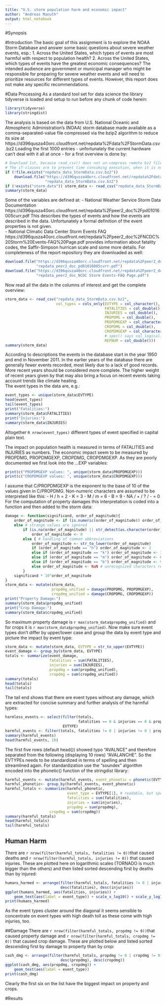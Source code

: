 ```yaml
---
title: "U.S. storm population harm and economic impact"
author: "Andreas Manuth"
output: html_notebook
---
```

#Synopsis


#Introduction
The basic goal of this assignment is to explore the NOAA Storm Database and answer some basic questions about severe weather events, esp.:
1. Across the United States, which types of events  are most harmful with respect to population health?
2. Across the United States, which types of events have the greatest economic consequences?
The intended audience are government or municipal manager who might be responsible for preparing for severe weather events and will need to prioritize resources for different types of events. However, this report does not make any specific recommendations.

#Data Processing
As a standard tool set for data science the library tidyverse is loaded and setup to run before any chunk of code herein:
```r
library(tidyverse)
library(stringdist)
```

The analysis is based on the data from U.S. National Oceanic and Atmospheric Administration's (NOAA) storm database made available as a comma-separated-value file compressed via the bzip2 algorithm to reduce its size at https://d396qusza40orc.cloudfront.net/repdata%2Fdata%2FStormData.csv.bz2
Loading the first 1000 entries - unfortunately the current hardware can't deal with it all at once - for a first overview is done by:
```r
# Download 1st, because read_csv() does not un-compress remote bz2 files.
# The if-clauses are to prevent time consuming execution, when it is not needed.
if (!file.exists("repdata_data_StormData.csv.bz2"))
    download.file("https://d396qusza40orc.cloudfront.net/repdata%2Fdata%2FStormData.csv.bz2", 
                  "repdata_data_StormData.csv.bz2") 
if (!exists("storm_data")) storm_data <- read_csv("repdata_data_StormData.csv.bz2", n_max = 1000)
summary(storm_data)
```
Some of the variables are defined at:
- National Weather Service Storm Data Documentation https://d396qusza40orc.cloudfront.net/repdata%2Fpeer2_doc%2Fpd01016005curr.pdf
This describes the types of events and how the events are described in the data. Unfortunately a formal definition of the event properties is not given.  
- National Climatic Data Center Storm Events FAQ https://d396qusza40orc.cloudfront.net/repdata%2Fpeer2_doc%2FNCDC%20Storm%20Events-FAQ%20Page.pdf provides  information about fatality codes, the Saffir-Simpson hurrican scale and some more details.
For completeness of the report repository they are downloaded as well:
```r
download.file("https://d396qusza40orc.cloudfront.net/repdata%2Fpeer2_doc%2Fpd01016005curr.pdf", 
              "repdata_peer2_doc_pd01016005curr.pdf")
download.file("https://d396qusza40orc.cloudfront.net/repdata%2Fpeer2_doc%2FNCDC%20Storm%20Events-FAQ%20Page.pdf", 
              "repdata_peer2_doc_NCDC Storm Events-FAQ Page.pdf")
```
Now read all the data in the columns of interest and get the complete overview:
```r
storm_data <- read_csv("repdata_data_StormData.csv.bz2", 
                       col_types = cols_only(EVTYPE = col_character(), 
                                             FATALITIES = col_double(),
                                             INJURIES = col_double(),
                                             PROPDMG = col_double(),
                                             PROPDMGEXP = col_character(),
                                             CROPDMG = col_double(),
                                             CROPDMGEXP = col_character(), 
                                             # spec() says col_logical, but there are "k" etc.
                                             REFNUM = col_double()))
summary(storm_data)
```

According to descriptions the events in the database start in the year 1950 and end in November 2011. In the earlier years of the database there are generally fewer events recorded, most likely due to a lack of good records. More recent years should be considered more complete. The higher weight of recent years given by that may also bring a focus on recent events taking account trends like climate heating.    
The event types in the data are, e.g.:
```r
event_types <- unique(storm_data$EVTYPE)
head(event_types)
tail(event_types)
print("Fatalities:")
summary(storm_data$FATALITIES)
print("Injuries:")
summary(storm_data$INJURIES)
```
Altogether ```R nrow(event_types)``` different types of event specified in capital plain text.  

The impact on population health is measured in terms of FATALITIES and INJURIES as numbers. The economic impact seem to be measured by PROPDMG, PROPDMGEXP, CROPDMG, CROPDMGEXP. As they are poorly documented we first look into the ...EXP variables:
```r
print(c("PROPDMGEXP values: ", unique(storm_data$PROPDMGEXP)))
print(c("CROPDMGEXP values: ", unique(storm_data$CROPDMGEXP)))
```
I assume that C/PROPDMGEXP is the exponent to the base of 10 of the values given in C/PROPDMG. Non-numeric characters are assumed to be interpreted like this:
- H / h = 2
- K = 3
- M / m = 6
- B = 9
- NA / + / ? / - = 0  
For the computation of property damages this interpretation is coded into a function and then added to the storm data:
```r
damage <- function(significand, order_of_magnitude){
    order_of_magnitude <- if (is.numeric(order_of_magnitude)) order_of_magnitude # no need to convert
    else # strange values are ignored
        if (is.na(order_of_magnitude) || str_detect(as.character(order_of_magnitude), "[:punct:]"))
            order_of_magnitude <- 0
        else { # handling of common abbreviations
            order_of_magnitude <- str_to_lower(order_of_magnitude)
            if (order_of_magnitude == "h") order_of_magnitude <- 2
            else if (order_of_magnitude == "k") order_of_magnitude <- 3
            else if (order_of_magnitude == "m") order_of_magnitude <- 6
            else if (order_of_magnitude == "b") order_of_magnitude <- 9
            else order_of_magnitude <- NaN # unrecognized characters result in strange values
        }
    significand * 10^order_of_magnitude
}
storm_data <- mutate(storm_data, 
                     propdmg_unified = damage(PROPDMG, PROPDMGEXP),
                     cropdmg_unified = damage(CROPDMG, CROPDMGEXP))
print("Property Damage:")
summary(storm_data$propdmg_unified)
print("Crop Damage:")
summary(storm_data$cropdmg_unified)
```
So maximum property damage is `r max(storm_data$propdmg_unified)` and for crops it is `r max(storm_data$propdmg_unified)`. Now make sure event types don't differ by upper/lower case and group the data by event type and picture the impact by event type:
```r
storm_data <- mutate(storm_data, EVTYPE = str_to_upper(EVTYPE))
event_damage <- group_by(storm_data, EVTYPE)
totals <- summarize(event_damage, 
                    fatalities = sum(FATALITIES), 
                    injuries = sum(INJURIES), 
                    propdmg = sum(propdmg_unified), 
                    cropdmg = sum(cropdmg_unified))
summary(totals)
head(totals)
tail(totals)
```
The tail end shows that there are event types without any damage, which are extracted for concise summary and further analysis of the harmful types: 
```r
harmless_events <- select(filter(totals, 
                                 fatalities == 0 & injuries == 0 & propdmg == 0 & cropdmg == 0), 
                          EVTYPE)
harmful_events <- filter(totals, fatalities != 0 | injuries != 0 | propdmg != 0 | cropdmg != 0)
summary(harmful_events)
head(harmful_events, 10)
```
The first five rows (default head()) showed typo "AVALNCE" and therefore separated from the following (displaying 10 rows) "AVALANCHE". So the EVTYPEs needs to be standardized in terms of spelling and then streamlined again. For standardization use the "soundex" algorithm encoded into the phonetic() function of the stringdist library:
```r
harmful_events <- mutate(harmful_events, event_phonetic = phonetic(EVTYPE))
harmful_phonetic<- group_by(harmful_events, event_phonetic)
harmful_totals <- summarize(harmful_phonetic, 
                            event_type = EVTYPE[1], # readable, but spelling may be wrong
                            fatalities = sum(fatalities), 
                            injuries = sum(injuries), 
                            propdmg = sum(propdmg), 
                    cropdmg = sum(cropdmg))
summary(harmful_totals)
head(harmful_totals)
tail(harmful_totals)
```
## Human Harm
There are `r nrow(filter(harmful_totals, fatalities != 0))`that caused deaths and `r nrow(filter(harmful_totals, injuries != 0))` that caused injuries. These are plotted here on logarithmic scales (TORNADO is much bigger than the others) and then listed sorted descending first by deaths than by injured:
```r
humans_harmed <- arrange(filter(harmful_totals, fatalities != 0 | injuries != 0), 
                         desc(fatalities), desc(injuries))
ggplot(humans_harmed, aes(fatalities, injuries)) + 
    geom_text(aes(label = event_type)) + scale_x_log10() + scale_y_log10()
print(humans_harmed)
```
As the event types cluster around the diagonal it seems sensible to concentrate on event types with high death toll as these come with high injuries, too.

##Damage
There are `r nrow(filter(harmful_totals, propdmg != 0))`that caused property damage and `r nrow(filter(harmful_totals, cropdmg != 0))` that caused crop damage. These are plotted below and listed sorted descending first by damage to property than by crop:
```r
cash_dmg <- arrange(filter(harmful_totals, propdmg != 0 | cropdmg != 0), 
                         desc(propdmg), desc(cropdmg))
ggplot(cash_dmg, aes(propdmg, cropdmg)) + 
    geom_text(aes(label = event_type))
print(cash_dmg)
```
Clearly the first six on the list have the biggest impact on property and crops.

#Results